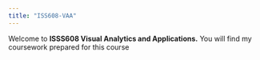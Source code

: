 ```yaml
---
title: "ISS608-VAA"
---
```


Welcome to **ISSS608 Visual Analytics and Applications.** You will find my coursework prepared for this course
